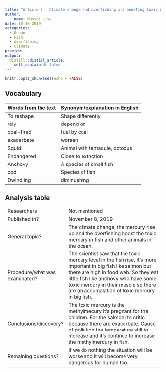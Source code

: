 ```yaml
---
title: "Article 3 : Climate change and overfishing are boosting toxic mercury levels in fish"
author:
  - name: Mussoi Lisa
date: 10-16-2019
categories:
  - Ocean
  - Fish
  - Overfishing
  - Climate 
preview: 
output:
  distill::distill_article:
    self_contained: false
---
```


```r
knitr::opts_chunk$set(echo = FALSE)
```

## Vocabulary 

| Words from the text | Synonym/explanation in English |
| ------------------- | ------------------------------ |
| To reshape| Shape differently  |
|  rely | depend on  |
| coal-fired | fuel by coal |
| exacerbate | worsen |
| Squid | Animal with tentacule, octopus |
| Endangered | Close to extnction|
| Anchovy | A species of small fish |
| cod |  Species of fish |
| Dwindling |diminushing |

## Analysis table 

|                              |                                                                     |
| ---------------------------- | ------------------------------------------------------------------- |
| Researchers                  |  Not mentioned     |
| Published in?                |  November 8, 2019  |
| General topic?               | The climate change, the mercury rise up and the overfishing boost the toxic mercury in fish and other animals in the ocean. |
| Procedure/what was examinated? | The scientist saw that the toxic mercury level in the fish rise. It's more important in big fish like salmon but there are high in food web. So they eat little fish like anchovy who have some toxic mercury in their muscle so there are an accumalation of toxic mercury in big fish.  |
| Conclusions/discovery?       | The toxic mercury is the methylmecury it's pregnant for the children. For the salmon it's critic because there are exacerbate. Cause of pollution the temperature still to increase and it's continue to increase the methylmercury in fish.|
| Remaining questions?         | If we do nothing the situation will be worse and it will become very dangerous for human too.  |



